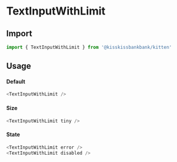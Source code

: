 
<Meta title="Form/TextInputWithLimit" component={TextInputWithLimit} />

# TextInputWithLimit

<Canvas>
  <Story name="Example" story={stories.Default} />
</Canvas>

## Import

```js
import { TextInputWithLimit } from '@kisskissbankbank/kitten'
```

## Usage

#### Default

```js
<TextInputWithLimit />
```

#### Size

```js
<TextInputWithLimit tiny />
```

#### State

```js
<TextInputWithLimit error />
<TextInputWithLimit disabled />
```
